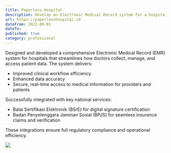 ```yaml
---
title: Paperless Hospital
description: Develop an Electronic Medical Record system for a hospital.
url: https://paperlesshospital.id
dateFrom: 2022-09-01
dateTo: 
published: true
category: professional
---
```


Designed and developed a comprehensive Electronic Medical Record (EMR) system for hospitals that streamlines how doctors collect, manage, and access patient data. The system delivers:

- Improved clinical workflow efficiency
- Enhanced data accuracy 
- Secure, real-time access to medical information for providers and patients

Successfully integrated with key national services:
- Balai Sertifikasi Elektronik (BSrE) for digital signature certification
- Badan Penyelenggara Jaminan Sosial (BPJS) for seamless insurance claims and verification

These integrations ensure full regulatory compliance and operational efficiency.

![](https://github.com/yafiazka/web/blob/main/public/img/paperless.png)

